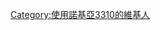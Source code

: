 {{Userbox
  |border-c = #000000
  |border-s = 1
  |id-c     = #FFFFFF
  |id-s     = 12
  |id-fc    = #000000
  |info-c   = #2A52BE
  |info-s   = 10
  |info-fc  = #FFFFFF
  |id       = [[File:Welcome message - geograph.org.uk - 125474.jpg|60px]]
  |info     = 这個用户將'''[[諾基亞 3310|<span style="color: white">諾基亞 3310</span>]]'''當作近战武器使用，戰無不勝！
}}<includeonly>[[Category:使用諾基亞3310的維基人]]</includeonly>